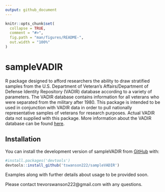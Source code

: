 ```yaml
---
output: github_document
---
```


<!-- README.md is generated from README.Rmd. Please edit that file -->

```r
knitr::opts_chunk$set(
  collapse = TRUE,
  comment = "#>",
  fig.path = "man/figures/README-",
  out.width = "100%"
)
```

# sampleVADIR

<!-- badges: start -->
<!-- badges: end -->

R package designed to afford researchers the ability to draw stratified samples from the U.S. Department of Veteran's Affairs/Department of Defense Identity Repository (VADIR) database according to a variety of parameters. The VADIR database contains information for all veterans who were separated from the military after 1980. This package is intended to be used in conjunction with VADIR data in order to pull nationally representative samples of veterans for research purposes. Actual VADIR data not supplied with this package. More information about the VADIR database can be found [here](https://www.federalregister.gov/documents/2009/07/27/E9-17776/privacy-act-systems-of-records).

## Installation

<!-- You can install the released version of sampleVADIR from [CRAN](https://CRAN.R-project.org) with: -->
You can install the development version of sampleVADIR from [GitHub](https://github.com/tswanson222/sampleVADIR) with:
```r
#install.packages('devtools')
devtools::install_github('tswanson222/sampleVADIR')
```

Examples along with further details about usage to be provided soon.

Please contact trevorswanson222@gmail.com with any questions.
